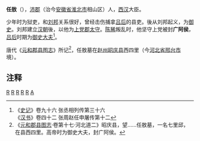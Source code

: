 '''任敖'''（{{bd|？||前179年||catIdx=R}}），[[沛郡|沛郡]]（治今[[安徽省|安徽省]][[淮北市|淮北市]]相山区）人，[[西汉|西汉]]大臣。

少年时为狱吏，和[[刘邦|刘邦]]关系很好，曾经击伤捕拿[[吕后|吕后]]的县吏。後从刘邦起义，为[[御史|御史]]。刘邦建立[[汉朝|汉朝]]後，以他为[[上党郡|上党郡]][[太守|太守]]。[[陈豨|陈豨]]叛乱时，他坚守上党被封'''广阿侯'''，[[吕后|吕后]]时期为[[御史大夫|御史大夫]]<ref>《[[史记|史记]]》卷九十六 张丞相列传第三十六<br />《[[汉书|汉书]]》卷四十二 张周赵任申屠传第十二</ref>。

唐代《[[元和郡县图志|元和郡县图志]]》所记<ref>《[[元和郡县图志|元和郡县图志]]·卷第十七·河北道二》昭庆县，望......任敖墓，一名七里邱，在县西四里。高帝时为御史大夫，封广阿侯。</ref>，任敖墓在[[赵州_(北齐)|赵州]][[昭庆县|昭庆县]]西四里（今[[河北省|河北省]][[邢台市|邢台市]]境）。
{{start box}}
{{s-before|[[趙堯|趙堯]]}}
{{s-title|[[西汉|西汉]][[御史大夫|御史大夫]]|前187年—前184年}}
{{s-after|[[曹窋|曹窋]]}}
{{end box}}
==注释==
{{Reflist|25em}}

{{秦末汉初人物}}
[[Category:楚漢戰爭人物|R]]
[[Category:西汉太守|R]]
[[Category:西汉御史大夫|R]]
[[Category:西汉列侯|R]]
[[Category:沛县人|R]]
[[Category:任姓|A]]